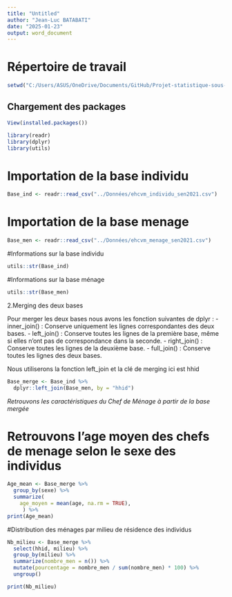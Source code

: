 ```yaml
---
title: "Untitled"
author: "Jean-Luc BATABATI"
date: "2025-01-23"
output: word_document
---
```


# Répertoire de travail
```r
setwd("C:/Users/ASUS/OneDrive/Documents/GitHub/Projet-statistique-sous-R/TP 2/Jean-Luc_BATABATI_TP2")

```


## Chargement des packages

```r
View(installed.packages())
```


```r
library(readr)
library(dplyr)
library(utils)
```




# Importation de la base individu
```r
Base_ind <- readr::read_csv("../Données/ehcvm_individu_sen2021.csv")
```

#  Importation de la base menage
```r
Base_men <- readr::read_csv("../Données/ehcvm_menage_sen2021.csv")
```

#Informations sur la base individu

```r
utils::str(Base_ind)
```

#Informations sur la base ménage

```r
utils::str(Base_men)
```



2.Merging des deux bases

Pour merger les deux bases nous avons les fonction suivantes de dplyr :
  - inner_join() : Conserve uniquement les lignes correspondantes des deux bases.
  - left_join() : Conserve toutes les lignes de la première base, même si elles n'ont pas de correspondance dans la seconde.
  - right_join() : Conserve toutes les lignes de la deuxième base.
  - full_join() : Conserve toutes les lignes des deux bases.

Nous utiliserons la fonction left_join et la clé de merging ici est hhid

```r
Base_merge <- Base_ind %>%
  dplyr::left_join(Base_men, by = "hhid")
```


*Retrouvons les caractéristiques du Chef de Ménage à partir de la base mergée*


# Retrouvons l'age moyen des chefs de menage selon le sexe des individus

```r
Age_mean <- Base_merge %>% 
  group_by(sexe) %>%                            
  summarize(
    age_moyen = mean(age, na.rm = TRUE),        
     ) %>% 
print(Age_mean)

```


#Distribution des ménages par milieu de résidence des individus

```r
Nb_milieu <- Base_merge %>% 
  select(hhid, milieu) %>%      
  group_by(milieu) %>%              
  summarize(nombre_men = n()) %>%
  mutate(pourcentage = nombre_men / sum(nombre_men) * 100) %>% 
  ungroup()                          

print(Nb_milieu)
```


